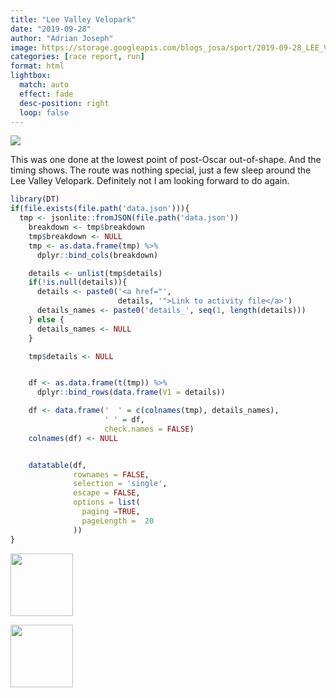 ```yaml
---
title: "Lee Valley Velopark"
date: "2019-09-28"
author: "Adrian Joseph"
image: https://storage.googleapis.com/blogs_josa/sport/2019-09-28_LEE_VALLEY_VELOPARK/img/00.png
categories: [race report, run]
format: html
lightbox:
  match: auto
  effect: fade
  desc-position: right
  loop: false
---
```

![](https://storage.googleapis.com/blogs_josa/sport/2019-09-28_LEE_VALLEY_VELOPARK/img/00.png)

This was one done at the lowest point of post-Oscar out-of-shape. And the timing shows. The route was nothing special, just a few sleep around the Lee Valley Velopark. Definitely not I am looking forward to do again.

```r
library(DT)
if(file.exists(file.path('data.json'))){
  tmp <- jsonlite::fromJSON(file.path('data.json'))
    breakdown <- tmp$breakdown
    tmp$breakdown <- NULL
    tmp <- as.data.frame(tmp) %>%
      dplyr::bind_cols(breakdown)

    details <- unlist(tmp$details)
    if(!is.null(details)){
      details <- paste0('<a href="',
                        details, '">Link to activity file</a>')
      details_names <- paste0('details_', seq(1, length(details)))
    } else {
      details_names <- NULL
    }

    tmp$details <- NULL


    df <- as.data.frame(t(tmp)) %>%
      dplyr::bind_rows(data.frame(V1 = details))

    df <- data.frame('  ' = c(colnames(tmp), details_names),
                     ' ' = df,
                     check.names = FALSE)
    colnames(df) <- NULL


    datatable(df,
              rownames = FALSE,
              selection = 'single',
              escape = FALSE,
              options = list(
                paging =TRUE,
                pageLength =  20
              ))
}
```





::: {layout-ncol=4}
![](https://storage.googleapis.com/blogs_josa/sport/2019-09-28_LEE_VALLEY_VELOPARK/img/00.png){ width="100" group="hi" }

![](https://storage.googleapis.com/blogs_josa/sport/2019-09-28_LEE_VALLEY_VELOPARK/img/01.png){ width="100" group="hi" }


:::
